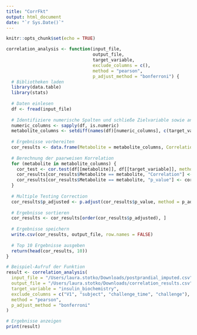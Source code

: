 ```yaml
---
title: "CorrFkt"
output: html_document
date: "`r Sys.Date()`"
---
```


```r
knitr::opts_chunk$set(echo = TRUE)
```


```r
correlation_analysis <- function(input_file, 
                                 output_file, 
                                 target_variable, 
                                 exclude_columns = c(), 
                                 method = "pearson", 
                                 p_adjust_method = "bonferroni") {
  # Bibliotheken laden
  library(data.table)
  library(stats)
  
  # Daten einlesen
  df <- fread(input_file)
  
  # Identifiziere numerische Spalten und schließe Zielvariable sowie andere auszuschließende Spalten aus
  numeric_columns <- sapply(df, is.numeric)
  metabolite_columns <- setdiff(names(df)[numeric_columns], c(target_variable, exclude_columns))
  
  # Ergebnisse vorbereiten
  cor_results <- data.frame(Metabolite = metabolite_columns, Correlation = NA, p_value = NA)
  
  # Berechnung der paarweisen Korrelation
  for (metabolite in metabolite_columns) {
    cor_test <- cor.test(df[[metabolite]], df[[target_variable]], method = method)
    cor_results[cor_results$Metabolite == metabolite, "Correlation"] <- cor_test$estimate
    cor_results[cor_results$Metabolite == metabolite, "p_value"] <- cor_test$p.value
  }
  
  # Multiple Testing Correction
  cor_results$p_adjusted <- p.adjust(cor_results$p_value, method = p_adjust_method)
  
  # Ergebnisse sortieren
  cor_results <- cor_results[order(cor_results$p_adjusted), ]
  
  # Ergebnisse speichern
  write.csv(cor_results, output_file, row.names = FALSE)
  
  # Top 10 Ergebnisse ausgeben
  return(head(cor_results, 10))
}

# Beispiel-Aufruf der Funktion
result <- correlation_analysis(
  input_file = "/Users/laura.stotko/Downloads/postprandial_imputed.csv",
  output_file = "/Users/laura.stotko/Downloads/correlation_results.csv",
  target_variable = "insulin_biochemistry",
  exclude_columns = c("V1", "subject", "challenge_time", "challenge"),
  method = "pearson",
  p_adjust_method = "bonferroni"
)

# Ergebnisse anzeigen
print(result)

```
